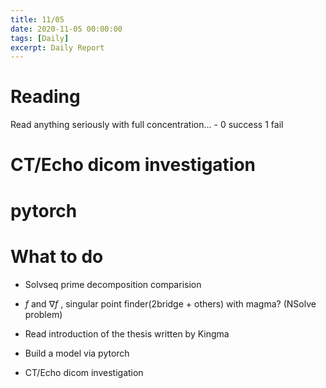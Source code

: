 ```yaml
---
title: 11/05
date: 2020-11-05 00:00:00
tags: [Daily]
excerpt: Daily Report
---
```


# Reading

Read anything seriously with full concentration... - 0 success 1 fail

# CT/Echo dicom investigation

# pytorch

# What to do

* Solvseq prime decomposition comparision

* $f$ and $\nabla f$ , singular point finder(2bridge + others) with magma? (NSolve problem)

* Read introduction of the thesis written by Kingma

* Build a model via pytorch

* CT/Echo dicom investigation